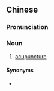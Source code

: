 ==Chinese==
{{zh-forms|s=针术}}

===Pronunciation===
{{zh-pron
|m=zhēnshù
|c=zam1 seot6
|cat=n
}}

===Noun===
{{zh-noun}}

# [[acupuncture]]

====Synonyms====
* {{zh-l|針灸}}